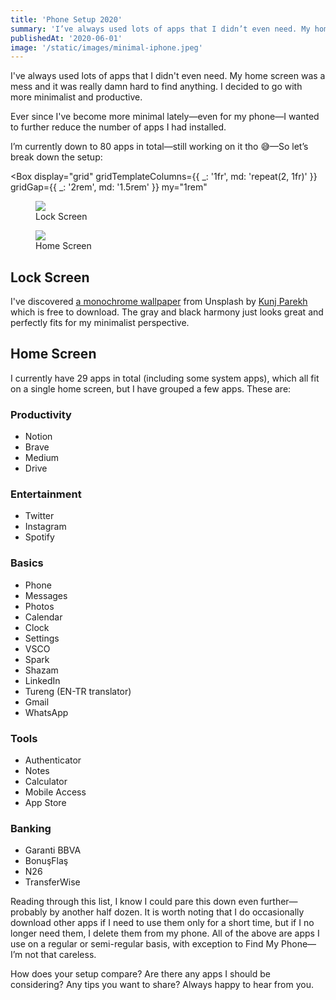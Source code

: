 ```yaml
---
title: 'Phone Setup 2020'
summary: 'I’ve always used lots of apps that I didn’t even need. My home screen was a mess and it was really damn hard to find anything. I decided to go with more minimal and productive way.'
publishedAt: '2020-06-01'
image: '/static/images/minimal-iphone.jpeg'
---
```



I've always used lots of apps that I didn't even need. My home screen was a mess and it was really damn hard to find anything.
I decided to go with more minimalist and productive.

Ever since I've become more minimal lately—even for my phone—I wanted to further reduce the number of apps I had installed.

I’m currently down to 80 apps in total—still working on it tho 😅—So let’s break down the setup:

<Box
  display="grid"
  gridTemplateColumns={{ _: '1fr', md: 'repeat(2, 1fr)' }}
  gridGap={{ _: '2rem', md: '1.5rem' }}
  my="1rem"
>
  <figure>
    <img src="/static/images/iphone-lock.webp" loading="lazy" style={{ width: '100%' }} />
    <figcaption>Lock Screen</figcaption>
  </figure>
  <figure>
    <img src="/static/images/iphone-home.webp" loading="lazy" style={{ width: '100%' }} />
    <figcaption>Home Screen</figcaption>
  </figure>
</Box>

## Lock Screen

I've discovered [a monochrome wallpaper](https://unsplash.com/photos/Y5BD-H9qGvs) from Unsplash by [Kunj Parekh](https://unsplash.com/@kunjparekh) which is free to download.
The gray and black harmony just looks great and perfectly fits for my minimalist perspective.

## Home Screen

I currently have 29 apps in total (including some system apps), which all fit on a single home screen, but I have grouped a few apps. These are:

### Productivity

- Notion
- Brave
- Medium
- Drive

### Entertainment

- Twitter
- Instagram
- Spotify

### Basics

- Phone
- Messages
- Photos
- Calendar
- Clock
- Settings
- VSCO
- Spark
- Shazam
- LinkedIn
- Tureng (EN-TR translator)
- Gmail
- WhatsApp

### Tools

- Authenticator
- Notes
- Calculator
- Mobile Access
- App Store

### Banking

- Garanti BBVA
- BonuşFlaş
- N26
- TransferWise

Reading through this list, I know I could pare this down even further—probably by another half dozen. It is worth noting that I do occasionally download
other apps if I need to use them only for a short time, but if I no longer need them, I delete them from my phone. All of the above are apps I use on a
regular or semi-regular basis, with exception to Find My Phone—I’m not that careless.

How does your setup compare? Are there any apps I should be considering? Any tips you want to share? Always happy to hear from you.
